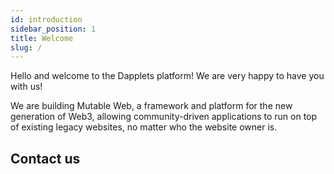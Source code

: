 ```yaml
---
id: introduction
sidebar_position: 1
title: Welcome
slug: /
---
```



Hello and welcome to the Dapplets platform! We are very happy to have you with us!

We are building Mutable Web, a framework and platform for the new generation of Web3, allowing community-driven applications to run on top of existing legacy websites, no matter who the website owner is.

## Contact us

<Line>
  <Feature
    url="https://twitter.com/dapplets_org"
    isContacts
    title="X"
    subtitle="@dapplets_org"
    image="/svg/x.svg"
  />
  <Feature
    url="business@dapplets.com"
    isContacts
    title="Email"
    subtitle="business@dapplets.com"
    image="/svg/email.svg"
  />
  <Feature
    url="https://t.me/ethernian"
    isContacts
    title="Telegram"
    subtitle="@ethernian"
    image="/svg/tg.svg"
  />
</Line>
